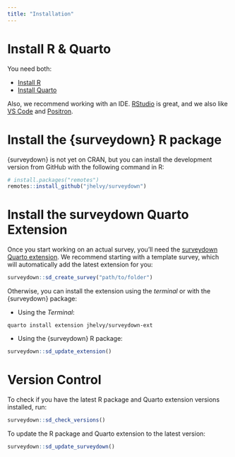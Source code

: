 ```yaml
---
title: "Installation"
---
```


# Install R & Quarto

You need both: 

- [Install R](https://CRAN.R-project.org/)
- [Install Quarto](https://quarto.org/docs/get-started/)

Also, we recommend working with an IDE. [RStudio](https://www.rstudio.com/categories/rstudio-ide/) is great, and we also like [VS Code](https://code.visualstudio.com) and [Positron](https://github.com/posit-dev/positron).

# Install the {surveydown} R package

{surveydown} is not yet on CRAN, but you can install the development version from GitHub with the following command in R:

```r
# install.packages("remotes")
remotes::install_github("jhelvy/surveydown")
```

# Install the surveydown Quarto Extension

Once you start working on an actual survey, you'll need the [surveydown Quarto extension](https://github.com/jhelvy/surveydown-ext). We recommend starting with a template survey, which will automatically add the latest extension for you:

```r
surveydown::sd_create_survey("path/to/folder")
```

Otherwise, you can install the extension using the *terminal* or with the {surveydown} package:

- Using the *Terminal*:

```
quarto install extension jhelvy/surveydown-ext
```

- Using the {surveydown} R package:

```r
surveydown::sd_update_extension()
```

# Version Control

To check if you have the latest R package and Quarto extension versions installed, run:

```r
surveydown::sd_check_versions()
```

To update the R package and Quarto extension to the latest version:

```r
surveydown::sd_update_surveydown()
```
